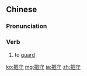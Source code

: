 ==Chinese==
{{zh-forms}}

===Pronunciation===
{{zh-pron
|m=bǎshǒu
|c=baa2 sau2
|h=pfs=pá-sú
|mn=pá-siú
|cat=v
}}

===Verb===
{{zh-verb}}

# to [[guard]]

[[ko:把守]]
[[mg:把守]]
[[ja:把守]]
[[zh:把守]]